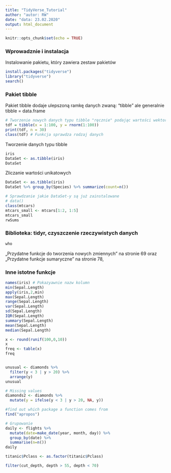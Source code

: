 ```yaml
---
title: "TidyVerse_Tutorial"
author: "autor: RW"
date: "data: 23.02.2020"
output: html_document
---
```


```r
knitr::opts_chunk$set(echo = TRUE)
```

### Wprowadznie i instalacja

Instalowanie pakietu, który zawiera zestaw pakietów
```r
install.packages("tidyverse")
library("tidyverse")
search()
```

### Pakiet tibble
Pakiet tibble dodaje ulepszoną ramkę danych zwaną: "tibble" ale generalnie tibble = data.frame
```r
# Tworzenie nowych danych typu tibble "ręcznie" podając wartości wektorów
tdf = tibble(x = 1:100, y = rnorm(1:100))
print(tdf, n = 30)
class(tdf) # Funkcja sprawdza rodzaj danych
```

Tworzenie danych typu tibble
```r
iris
DataSet <- as.tibble(iris)
DataSet
```

Zliczanie wartości unikatowych
```r
DataSet <- as.tibble(iris)
DataSet %>% group_by(Species) %>% summarize(count=n())
```


```r
# Sprawdzanie jakie DataSet-y są już zainstalowane
# data() 
class(mtcars)
mtcars_small <- mtcars[1:2, 1:5]
mtcars_small
rwSums
```

### Biblioteka: tidyr, czyszczenie rzeczywistych danych
```r
who
```

„Przydatne funkcje
do tworzenia nowych zmiennych” na stronie 69 oraz „Przydatne funkcje sumaryczne” na
stronie 78,

### Inne istotne funkcje
```r
names(iris) # Pokazyawnie nazw kolumn
min(Sepal.Length)
apply(iris,2,min)
max(Sepal.Length)
range(Sepal.Length)
var(Sepal.Length)
sd(Sepal.Length)
IQR(Sepal.Length)
summary(Sepal.Length)
mean(Sepal.Length)
median(Sepal.Length)

x <- round(runif(100,0,10))
x
freq <- table(x)
freq


unusual <- diamonds %>% 
  filter(y < 3 | y > 20) %>% 
  arrange(y)
unusual

# Missing values
diamonds2 <- diamonds %>% 
  mutate(y = ifelse(y < 3 | y > 20, NA, y))

#find out which package a function comes from
find("apropos")

# Grupowanie
daily <- flights %>%
  mutate(date=make_date(year, month, day)) %>%
  group_by(date) %>%
  summarise(n=n())
daily

titanic$Pclass <- as.factor(titanic$Pclass)

filter(cut_depth, depth > 55, depth < 70)

```



